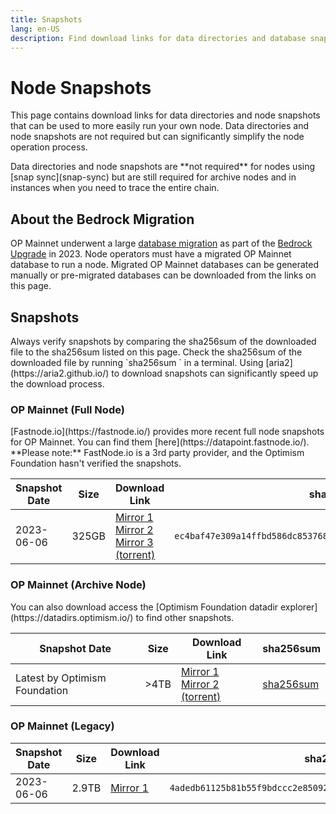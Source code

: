 ```yaml
---
title: Snapshots
lang: en-US
description: Find download links for data directories and database snapshots for running your own node.
---
```



# Node Snapshots

This page contains download links for data directories and node snapshots that can be used to more easily run your own node.
Data directories and node snapshots are not required but can significantly simplify the node operation process.

<Callout type="warning">
Data directories and node snapshots are **not required** for nodes using [snap sync](snap-sync) but are still required for archive nodes and in instances when you need to trace the entire chain.
</Callout>

## About the Bedrock Migration

OP Mainnet underwent a large [database migration](https://web.archive.org/web/20240110231645/https://blog.oplabs.co/reproduce-bedrock-migration/) as part of the [Bedrock Upgrade](https://web.archive.org/web/20230608050602/https://blog.oplabs.co/introducing-optimism-bedrock/) in 2023.
Node operators must have a migrated OP Mainnet database to run a node.
Migrated OP Mainnet databases can be generated manually or pre-migrated databases can be downloaded from the links on this page.

## Snapshots

<Callout type="warning">
  Always verify snapshots by comparing the sha256sum of the downloaded file to the sha256sum listed on this page.
  Check the sha256sum of the downloaded file by running `sha256sum <filename>` in a terminal.
</Callout>

<Callout type="info">
  Using [aria2](https://aria2.github.io/) to download snapshots can significantly speed up the download process.
</Callout>

### OP Mainnet (Full Node)

<Callout type="info">
  [Fastnode.io](https://fastnode.io/) provides more recent full node snapshots for OP Mainnet. You can find them [here](https://datapoint.fastnode.io/).
  **Please note:** FastNode.io is a 3rd party provider, and the Optimism Foundation hasn't verified the snapshots.
</Callout>

| Snapshot Date | Size  | Download Link                                                                                                                                                                                                                                             | sha256sum                                                                                          |
| ------------- | ----- | --------------------------------------------------------------------------------------------------------------------------------------------------------------------------------------------------------------------------------------------------------- | -------------------------------------------------------------------------------------------------- |
| 2023-06-06    | 325GB | [Mirror 1](https://datadirs.optimism.io/mainnet-bedrock.tar.zst) <br /> [Mirror 2](https://op.datadirs.xyz/mainnet-bedrock.tar.zst) <br /> [Mirror 3 (torrent)](magnet:?xt=urn:btih:0eea90fa3da8cd88bfa34c70ccef64f5e643c4c1\&dn=mainnet-bedrock.tar.zst) | <span className="shasum">`ec4baf47e309a14ffbd586dc85376833de640c0f2a8d7355cb8a9e64c38bfcd1`</span> |

### OP Mainnet (Archive Node)

<Callout type="info">
  You can also download access the [Optimism Foundation datadir explorer](https://datadirs.optimism.io/) to find other snapshots.
</Callout>

| Snapshot Date                 | Size | Download Link                                                                                                            | sha256sum                                               |
| ----------------------------- | ---- | ------------------------------------------------------------------------------------------------------------------------ | ------------------------------------------------------- |
| Latest by Optimism Foundation | >4TB | [Mirror 1](https://datadirs.optimism.io/latest) <br /> [Mirror 2 (torrent)](https://datadirs.optimism.io/latest.torrent) | [sha256sum](https://datadirs.optimism.io/latest.sha256sum/) |

### OP Mainnet (Legacy)

| Snapshot Date | Size  | Download Link                                                            | sha256sum                                                                                          |
| ------------- | ----- | ------------------------------------------------------------------------ | -------------------------------------------------------------------------------------------------- |
| 2023-06-06    | 2.9TB | [Mirror 1](https://datadirs.optimism.io/mainnet-legacy-archival.tar.zst) | <span className="shasum">`4adedb61125b81b55f9bdccc2e85092050c65ef2253c86e2b79569732b772829`</span> |
